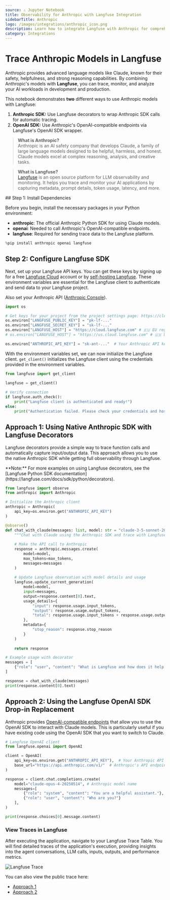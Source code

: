 ```yaml
---
source: ⚠️ Jupyter Notebook
title: Observability for Anthropic with Langfuse Integration
sidebarTitle: Anthropic
logo: /images/integrations/anthropic_icon.png
description: Learn how to integrate Langfuse with Anthropic for comprehensive tracing and debugging of your AI conversations.
category: Integrations
---
```


# Trace Anthropic Models in Langfuse

Anthropic provides advanced language models like Claude, known for their safety, helpfulness, and strong reasoning capabilities. By combining Anthropic's models with **Langfuse**, you can trace, monitor, and analyze your AI workloads in development and production.

This notebook demonstrates **two** different ways to use Anthropic models with Langfuse:
1. **Anthropic SDK:** Use Langfuse decorators to wrap Anthropic SDK calls for automatic tracing.
2. **OpenAI SDK:** Use Anthropic's OpenAI-compatible endpoints via Langfuse's OpenAI SDK wrapper.

> **What is Anthropic?**  
Anthropic is an AI safety company that develops Claude, a family of large language models designed to be helpful, harmless, and honest. Claude models excel at complex reasoning, analysis, and creative tasks.

> **What is Langfuse?**  
[Langfuse](https://langfuse.com) is an open source platform for LLM observability and monitoring. It helps you trace and monitor your AI applications by capturing metadata, prompt details, token usage, latency, and more.


<Steps>
## Step 1: Install Dependencies

Before you begin, install the necessary packages in your Python environment:

- **anthropic**: The official Anthropic Python SDK for using Claude models.
- **openai**: Needed to call Anthropic's OpenAI-compatible endpoints.
- **langfuse**: Required for sending trace data to the Langfuse platform.



```python
%pip install anthropic openai langfuse
```

## Step 2: Configure Langfuse SDK

Next, set up your Langfuse API keys. You can get these keys by signing up for a free [Langfuse Cloud](https://cloud.langfuse.com/) account or by [self-hosting Langfuse](https://langfuse.com/self-hosting). These environment variables are essential for the Langfuse client to authenticate and send data to your Langfuse project.

Also set your Anthropic API ([Anthropic Console](https://console.anthropic.com/)).


```python
import os

# Get keys for your project from the project settings page: https://cloud.langfuse.com
os.environ["LANGFUSE_PUBLIC_KEY"] = "pk-lf-..." 
os.environ["LANGFUSE_SECRET_KEY"] = "sk-lf-..." 
os.environ["LANGFUSE_HOST"] = "https://cloud.langfuse.com" # 🇪🇺 EU region
# os.environ["LANGFUSE_HOST"] = "https://us.cloud.langfuse.com" # 🇺🇸 US region

os.environ["ANTHROPIC_API_KEY"] = "sk-ant-..."  # Your Anthropic API key
```

With the environment variables set, we can now initialize the Langfuse client. `get_client()` initializes the Langfuse client using the credentials provided in the environment variables.


```python
from langfuse import get_client

langfuse = get_client()
 
# Verify connection
if langfuse.auth_check():
    print("Langfuse client is authenticated and ready!")
else:
    print("Authentication failed. Please check your credentials and host.")
```

## Approach 1: Using Native Anthropic SDK with Langfuse Decorators

Langfuse decorators provide a simple way to trace function calls and automatically capture input/output data. This approach allows you to use the native Anthropic SDK while getting full observability through Langfuse.

<Callout type="info" emoji="ℹ️">
**Note:** For more examples on using Langfuse decorators, see the [Langfuse Python SDK documentation](https://langfuse.com/docs/sdk/python/decorators).
</Callout>


```python
from langfuse import observe
from anthropic import Anthropic

# Initialize the Anthropic client
anthropic = Anthropic(
    api_key=os.environ.get("ANTHROPIC_API_KEY")
)

@observe()
def chat_with_claude(messages: list, model: str = "claude-3-5-sonnet-20241022", max_tokens: int = 1024):
    """Chat with Claude using the Anthropic SDK and trace with Langfuse."""
    
    # Make the API call to Anthropic
    response = anthropic.messages.create(
        model=model,
        max_tokens=max_tokens,
        messages=messages
    )
    
    # Update Langfuse observation with model details and usage
    langfuse.update_current_generation(
        model=model,
        input=messages,
        output=response.content[0].text,
        usage_details={
            "input": response.usage.input_tokens,
            "output": response.usage.output_tokens,
            "total": response.usage.input_tokens + response.usage.output_tokens
        },
        metadata={
            "stop_reason": response.stop_reason
        }
    )
    
    return response
```


```python
# Example usage with decorator
messages = [
    {"role": "user", "content": "What is Langfuse and how does it help with LLM observability?"}
]

response = chat_with_claude(messages)
print(response.content[0].text)
```

## Approach 2: Using the Langfuse OpenAI SDK Drop-in Replacement

Anthropic provides [OpenAI-compatible endpoints](https://docs.anthropic.com/en/api/openai-sdk) that allow you to use the OpenAI SDK to interact with Claude models. This is particularly useful if you have existing code using the OpenAI SDK that you want to switch to Claude.


```python
# Langfuse OpenAI client
from langfuse.openai import OpenAI

client = OpenAI(
    api_key=os.environ.get("ANTHROPIC_API_KEY"),  # Your Anthropic API key
    base_url="https://api.anthropic.com/v1/"  # Anthropic's API endpoint
)

response = client.chat.completions.create(
    model="claude-opus-4-20250514", # Anthropic model name
    messages=[
        {"role": "system", "content": "You are a helpful assistant."},
        {"role": "user", "content": "Who are you?"}
    ],
)

print(response.choices[0].message.content)
```

### View Traces in Langfuse

After executing the application, navigate to your Langfuse Trace Table. You will find detailed traces of the application's execution, providing insights into the agent conversations, LLM calls, inputs, outputs, and performance metrics. 

![Langfuse Trace](https://langfuse.com/images/cookbook/integration_anthropic/anthropic-example-trace.png)

You can also view the public trace here: 

- [Approach 1](https://cloud.langfuse.com/project/cloramnkj0002jz088vzn1ja4/traces/c0265bd14c1142294bbbb50759cec2f9?timestamp=2025-07-22T15:59:24.590Z&display=details)
- [Approach 2](https://cloud.langfuse.com/project/cloramnkj0002jz088vzn1ja4/traces/8e8da1b2c15036ed9c25b37c604f2d29?timestamp=2025-07-22T16:05:47.602Z&display=details)
</Steps>

